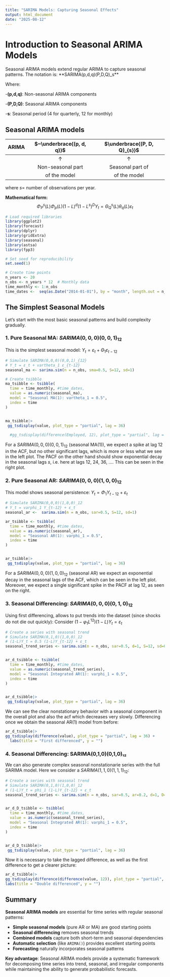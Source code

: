 ```yaml
---
title: "SARIMA Models: Capturing Seasonal Effects"
output: html_document
date: "2025-08-12"
---
```



# Introduction to Seasonal ARIMA Models

Seasonal ARIMA models extend regular ARIMA to capture seasonal patterns. The notation is:
**SARIMA(p,d,q)(P,D,Q)_s**

Where:

-**(p,d,q)**: Non-seasonal ARIMA components

-**(P,D,Q)**: Seasonal ARIMA components  

-**s**: Seasonal period (4 for quarterly, 12 for monthly)

## Seasonal ARIMA models

| ARIMA | $~\underbrace{(p, d, q)}$ | $\underbrace{(P, D, Q)_{s}}$ |
| ----: | :-----------------------: | :--------------------------: |
|       | ${\uparrow}$              | ${\uparrow}$                 |
|       | Non-seasonal part         | Seasonal part of             |
|       | of the model              | of the model                 |

where $s =$ number of observations per year.


**Mathematical form:**
$$\Phi_P^s(L)\Phi_p(L)(1-L)^d (1-L^s)^D Y_t = \Theta_Q^s(L)\theta_q(L)\varepsilon_t$$

```r
# Load required libraries
library(ggplot2)
library(forecast)
library(dplyr)
library(gridExtra)
library(seasonal)
library(astsa)
library(fpp3)

# Set seed for reproducibility
set.seed(1)

# Create time points
n_years <- 20
n_obs <- n_years * 12  # Monthly data
time_monthly <- 1:n_obs
time_dates <-  seq(as.Date("2014-01-01"), by = "month", length.out = n_obs)
```

## The Simplest Seasonal Models

Let's start with the most basic seasonal patterns and build complexity gradually.

### 1. Pure Seasonal MA: $SARIMA(0,0,0)(0,0,1)_{12}$

This is the simplest seasonal model: $Y_t = \varepsilon_t + \Theta_1 \varepsilon_{t-12}$

```r
# Simulate SARIMA(0,0,0)(0,0,1)_{12}
# Y_t = ε_t + vartheta_1 ε_{t-12}
seasonal_ma <- sarima.sim(n = n_obs, sma=0.5, S=12, sd=1)

# Create tsibble
ma_tsibble <- tsibble(
  time = time_monthly, #time_dates,
  value = as.numeric(seasonal_ma),
  model = "Seasonal MA(1): vartheta_1 = 0.5",
  index = time
)


ma_tsibble|>
 gg_tsdisplay(value, plot_type = "partial", lag = 36)  
  
  #gg_tsdisplay(difference(Employed, 12), plot_type = "partial", lag = 36) 
```
For a $SARIMA(0,0,0)(0,0,1)_{12}$ (seasonal MA(1)), we expect a spike at lag 12 in the ACF, but no other significant lags, which is more or less what we see in the left plot. The PACF on the other hand should show exponential decay in the seasonal lags $s$, i.e. here at lags 12, 24, 36, $\ldots$. This can be seen in the right plot.


### 2. Pure Seasonal AR: $SARIMA(0,0,0)(1,0,0)_{12}$

This model shows seasonal persistence: $Y_t = \Phi_1 Y_{t-12} + \varepsilon_t$

```r
# Simulate SARIMA(0,0,0)(1,0,0)_12
# Y_t = varphi_1 Y_{t-12} + ε_t
seasonal_ar <-  sarima.sim(n = n_obs, sar=0.5, S=12, sd=1)

ar_tsibble <- tsibble(
  time = time_monthly, #time_dates,
  value = as.numeric(seasonal_ar),
  model = "Seasonal AR(1): varphi_1 = 0.5",
  index = time
)


ar_tsibble|>
 gg_tsdisplay(value, plot_type = "partial", lag = 36) 
```
For a $SARIMA(0,0,0)(1,0,0)_{12}$ (seasonal AR) we expect an exponential decay in the seasonal lags of the ACF, which can be seen in the left plot. Moreover, we expect a single significant spike in the PACF at lag 12, as seen on the right.   


### 3. Seasonal Differencing: $SARIMA(0,0,0)(0,1,0)_{12}$

Using first differencing, allows to put trends into the dataset (since shocks do not die out quickly): Consider $(1-\varphi_1 L^{12})(1-L)Y_t = \varepsilon_t$

```r
# Create a series with seasonal trend
# Simulate SARIMA(0,1,0)(1,0,0)_12
# (1-L)Y_t = 0.5 (1-L)Y_{t-12} + ε_t
seasonal_trend_series <- sarima.sim(n = n_obs, sar=0.5, d=1, S=12, sd=0.2)


ar_d_tsibble <- tsibble(
  time = time_monthly, #time_dates,
  value = as.numeric(seasonal_trend_series),
  model = "Seasonal Integrated AR(1): varphi_1 = 0.5",
  index = time
)


ar_d_tsibble|>
 gg_tsdisplay(value, plot_type = "partial", lag = 36) 

```

We can see the clear nonstationary behavior with a seasonal component in the overall plot and also the acf which decreases very slowly. Differencing once we obtain the seasonal AR(1) model from before:

```r
ar_d_tsibble|>
gg_tsdisplay(difference(value), plot_type = "partial", lag = 36) +
  labs(title = "First differenced", y = "")
```



### 4. Seasonal Differencing: SARIMA(0,1,0)(0,1,0)₁₂

We can also generate complex seasonal nonstationarie series with the full SARIMA model. Here we consider a $SARIMA(1,1,0)(1,1,1)_{12}:$

```r
# Create a series with seasonal trend
# Simulate SARIMA(0,1,0)(1,0,0)_12
# (1-L)Y_t = phi_1 (1-L)Y_{t-12} + ε_t
seasonal_trend_series <- sarima.sim(n = n_obs, sar=0.5, ar=0.2, d=1, D=1, S=12, sd=0.2)


ar_d_D_tsibble <- tsibble(
  time = time_monthly, #time_dates,
  value = as.numeric(seasonal_trend_series),
  model = "Seasonal Integrated AR(1): varphi_1 = 0.5",
  index = time
)


ar_d_D_tsibble|>
 gg_tsdisplay(value, plot_type = "partial", lag = 36) 
```

Now it is necessary to take the lagged difference, as well as the first difference to get a clearer picture:

```r
ar_d_tsibble|>
gg_tsdisplay(difference(difference(value, 12)), plot_type = "partial", lag = 36)+ 
labs(title = "Double differenced", y = "")
```




## Summary

**Seasonal ARIMA models** are essential for time series with regular seasonal patterns:

- **Simple seasonal models** (pure AR or MA) are good starting points
- **Seasonal differencing** removes seasonal trends  
- **Combined models** capture both short-term and seasonal dependencies
- **Automatic selection** (like `ARIMA()`) provides excellent starting points
- **Forecasting** naturally incorporates seasonal patterns

**Key advantage**: Seasonal ARIMA models provide a systematic framework for decomposing time series into trend, seasonal, and irregular components while maintaining the ability to generate probabilistic forecasts.